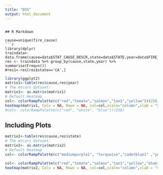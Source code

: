 ```yaml
---
title: "DSS"
output: html_document
---
```


```

## R Markdown

cause=unique(fire_cause)
```r
library(dplyr)
traindata<-data.frame(cause=data$STAT_CAUSE_DESCR,state=data$STATE,year=data$FIRE_YEAR)
res <- traindata %>% group_by(cause,state,year) %>% summarise(Freq=n())
#res1<-res[res$state=='CA',]
```

```r
library(ggplot2)
matrix1<-table(res$cause,res$year)
# The mtcars dataset:
matrix1<- as.matrix(matrix1)
# Default Heatmap
col<- colorRampPalette(c("red","tomato","salmon","tan1","yellow"))(256)
heatmap(matrix1, Colv = NA, Rowv = NA, col=col,scale="column",xlab = "years",main = "what causes the fire?")  
#col<- colorRampPalette(c("red", "white", "blue"))(256)
```

## Including Plots
```R
matrix2<-table(res$cause,res$state)
# The mtcars dataset:
matrix2<- as.matrix(matrix2)
# Default Heatmap
col<- colorRampPalette(c("mediumpurple1", "turquoise","cadetblue1" ,"yellow"))(256)

col<- colorRampPalette(c("red","tomato","salmon","tan1","yellow","khaki1"))(256)
heatmap(matrix2, Colv = NA, Rowv = NA, col=col,scale="column",xlab = "state",main = "what causes the fire for each state?")  
```

